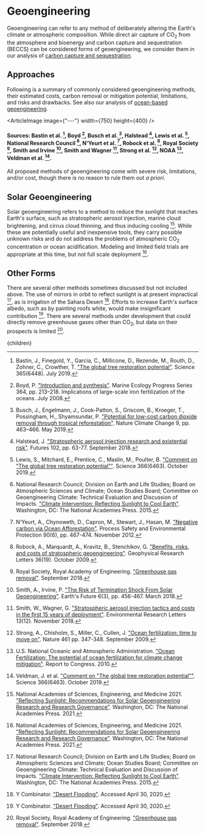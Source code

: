 



# Geoengineering

Geoengineering can refer to any method of deliberately altering the Earth's climate or atmospheric composition. While direct air capture of CO<sub>2</sub> from the atmosphere and bioenergy and carbon capture and sequestration (BECCS) can be considered forms of geoengineering, we consider them in our analysis of [carbon capture and sequestration](http://urbancruiseship.org/solution/energy/ccs).

## Approaches
Following is a summary of commonly considered geoengineering methods, their estimated costs, carbon removal or mitigation potential, limitations, and risks and drawbacks. See also our analysis of [ocean-based geoengineering](http://urbancruiseship.org/solution/oceans/ocean_geoeng).

<ArticleImage image={"---"} width={750} height={400} />
#### Sources: Bastin et al. [^1], Boyd [^2], Busch et al. [^3], Halstead [^5], Lewis et al. [^7], National Research Council [^10], N‘Yeurt et al. [^12], Robock et al. [^15], Royal Society [^16], Smith and Irvine [^17], Smith and Wagner [^18], Strong et al. [^20], NOAA [^21], Veldman et al. [^22].

All proposed methods of geoengineering come with severe risk, limitations, and/or cost, though there is no reason to rule them out *a priori.*

<ReduceDeforestationAndAfforestationSolution />
<MineralBasedCarbonSequestrationSolution />

## Solar Geoengineering
Solar geoengineering refers to a method to reduce the sunlight that reaches Earth's surface, such as stratospheric aerosol injection, marine cloud brightening, and cirrus cloud thinning, and thus inducing cooling [^9]. While these are potentially useful and inexpensive tools, they carry possible unknown risks and do not address the problems of atmospheric CO<sub>2</sub> concentration or ocean acidification. Modeling and limited field trials are appropriate at this time, but not full scale deployment [^9].

<ResearchSolarGeoengineeringSolution />

## Other Forms
There are several other methods sometimes discussed but not included above. The use of mirrors in orbit to reflect sunlight is at present impractical [^10], as is irrigation of the Sahara Desert [^24]. Efforts to increase Earth's surface albedo, such as by painting roofs white, would make insignificant contribution [^24]. There are several methods under development that could directly remove greenhouse gases other than CO<sub>2</sub>, but data on their prospects is limited [^16].

[^1]: Bastin, J., Finegold, Y., Garcia, C., Millicone, D., Rezende, M., Routh, D., Zohner, C., Crowther, T. ["The global tree restoration potential"](https://science.sciencemag.org/content/365/6448/76.abstract). Science 365(6448). July 2019.

[^2]: Boyd, P. ["Introduction and synthesis"](https://www.int-res.com/articles/theme/m364ThemeSection.pdf). Marine Ecology Progress Series 364, pp. 213–218. Implications of large-scale iron fertilization of the oceans. July 2008.

[^3]: Busch, J., Engelmann, J., Cook-Patton, S., Griscom, B., Kroeger, T., Possingham, H., Shyamsundar, P. ["Potential for low-cost carbon dioxide removal through tropical reforestation"](https://www.nature.com/articles/s41558-019-0485-x). Nature Climate Change 9, pp. 463–466. May 2019.

[^4]: Gislason, S. R. et al. ["Mineral sequestration of carbon dioxide in basalt: A pre-injection overview of the CarbFix project"](https://www.sciencedirect.com/science/article/abs/pii/S1750583609001698). International Journal of Greenhouse Gas Control 4(3), pp. 537-545. May 2010.

[^5]: Halstead, J. ["Stratospheric aerosol injection research and existential risk"](https://www.sciencedirect.com/science/article/abs/pii/S0016328717301131). Futures 102, pp. 63-77. September 2018.

[^6]: Legal Information Institute. ["26 U.S. Code § 45Q - Credit for carbon oxide sequestration"](https://www.law.cornell.edu/uscode/text/26/45Q). Accessed September 13, 2022.

[^7]: Lewis, S., Mitchard, E., Prentice, C., Maslin, M., Poulter, B. ["Comment on "The global tree restoration potential""](https://science.sciencemag.org/content/366/6463/eaaz0388). Science 366(6463). October 2019.

[^8]: National Academies of Sciences, Engineering, and Medicine. [*Negative Emissions Technologies and Reliable Sequestration.*](https://nap.nationalacademies.org/catalog/25259/negative-emissions-technologies-and-reliable-sequestration-a-research-agenda) 2019.

[^9]: National Academies of Sciences, Engineering, and Medicine 2021. ["Reflecting Sunlight: Recommendations for Solar Geoengineering Research and Research Governance"](https://doi.org/10.17226/25762). Washington, DC: The National Academies Press. 2021.

[^10]: National Research Council; Division on Earth and Life Studies; Board on Atmospheric Sciences and Climate; Ocean Studies Board; Committee on Geoengineering Climate: Technical Evaluation and Discussion of Impacts. ["Climate Intervention: Reflecting Sunlight to Cool Earth"](https://www.nap.edu/catalog/18988/climate-intervention-reflecting-sunlight-to-cool-earth). Washington, DC: The National Academies Press. 2015.

[^11]: Neuberger, J., Rudee, A., Leslie-Bole , H. ["7 Policy Proposals to Restore US Trees: How Do They Compare?"](https://www.wri.org/insights/us-policy-trees-natural-infrastructure). World Resources Institute. May 2021.

[^12]: N‘Yeurt, A., Chynoweth, D., Capron, M., Stewart, J., Hasan, M. ["Negative carbon via Ocean Afforestation"](https://www.sciencedirect.com/science/article/abs/pii/S0957582012001206). Process Safety and Environmental Protection 90(6), pp. 467-474. November 2012.

[^13]: Oxford Martin School. ["Oxford Principles of Geoengineering"](http://www.geoengineering.ox.ac.uk/www.geoengineering.ox.ac.uk/oxford-principles/principles/). 2018.

[^14]: Preston, C. J. ["Ethics and Geoengineering: Reviewing the Moral Issues Raised by Solar Radiation Management and Carbon Dioxide Removal"](https://wires.onlinelibrary.wiley.com/doi/abs/10.1002/wcc.198). Wiley Interdisciplinary Reviews: Climate Change 4(1), pp. 23-37. January 2013.

[^15]: Robock, A., Marquardt, A., Kravitz, B., Stenchikov, G. ["Benefits, risks, and costs of stratospheric geoengineering"](https://agupubs.onlinelibrary.wiley.com/doi/10.1029/2009GL039209). Geophysical Research Letters 36(19). October 2009.

[^16]: Royal Society, Royal Academy of Engineering. ["Greenhouse gas removal"](https://royalsociety.org/topics-policy/projects/greenhouse-gas-removal/). September 2018.

[^17]: Smith, A., Irvine, P. ["The Risk of Termination Shock From Solar Geoengineering"](https://agupubs.onlinelibrary.wiley.com/doi/full/10.1002/2017EF000735). Earth's Future 6(3), pp. 456-467. March 2018.

[^18]: Smith, W., Wagner, G. ["Stratospheric aerosol injection tactics and costs in the first 15 years of deployment"](https://iopscience.iop.org/article/10.1088/1748-9326/aae98d/meta). Environmental Research Letters 13(12). November 2018.

[^19]: Solar Radiation Management Governance Initiative. ["Solar radiation management: the governance of research"](https://royalsociety.org/~/media/royal_society_content/policy/projects/solar-radiation-governance/des2391_srmgi%20report_web.pdf). Environmental Defense Fund, The Royal Society, TWAS. March 2011.

[^20]: Strong, A., Chisholm, S., Miller, C., Cullen, J. ["Ocean fertilization: time to move on"](https://www.nature.com/articles/461347a). Nature 461 pp. 347-348. September 2009.

[^21]: U.S. National Oceanic and Atmospheric Administration. ["Ocean Fertilization: The potential of ocean fertilization for climate change mitigation"](https://www.gc.noaa.gov/documents/2010_climate_fert_rept_Congress_final.pdf). Report to Congress. 2010.

[^22]: Veldman, J. et al. ["Comment on "The global tree restoration potential""](https://science.sciencemag.org/content/366/6463/eaay7976). Science 366(6463). October 2019.

[^23]: Waring, B., Neumann, M., Prentice, I. C., Adams, M., Smith, P., Siegert, M. ["Forests and Decarbonization – Roles of Natural and Planted Forests"](https://www.frontiersin.org/articles/10.3389/ffgc.2020.00058/full). Frontiers in Forests and Global Change. May 2020.

[^24]: Y Combinator. ["Desert Flooding"](http://carbon.ycombinator.com/desert-flooding/). Accessed April 30, 2020.

  <Article 
    focusAreaUrl={focusAreaUrl} 
    hierarchy={hierarchy} 
    site={site}
  >
    {children}
  </Article>